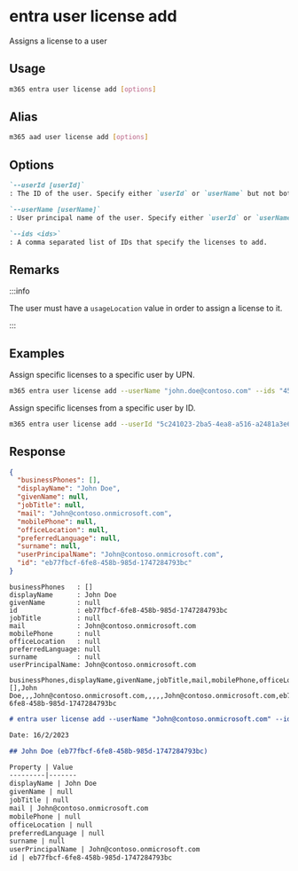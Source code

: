
# entra user license add

Assigns a license to a user

## Usage

```sh
m365 entra user license add [options]
```

## Alias

```sh
m365 aad user license add [options]
```

## Options

```md definition-list
`--userId [userId]`
: The ID of the user. Specify either `userId` or `userName` but not both.

`--userName [userName]`
: User principal name of the user. Specify either `userId` or `userName` but not both.

`--ids <ids>`
: A comma separated list of IDs that specify the licenses to add.
```

<Global />

## Remarks

:::info

The user must have a `usageLocation` value in order to assign a license to it.

:::

## Examples

Assign specific licenses to a specific user by UPN.

```sh
m365 entra user license add --userName "john.doe@contoso.com" --ids "45715bb8-13f9-4bf6-927f-ef96c102d394,bea13e0c-3828-4daa-a392-28af7ff61a0f"
```

Assign specific licenses from a specific user by ID.

```sh
m365 entra user license add --userId "5c241023-2ba5-4ea8-a516-a2481a3e6c51" --ids "45715bb8-13f9-4bf6-927f-ef96c102d394,bea13e0c-3828-4daa-a392-28af7ff61a0f"
```

## Response

<Tabs>
  <TabItem value="JSON">

  ```json
  {
    "businessPhones": [],
    "displayName": "John Doe",
    "givenName": null,
    "jobTitle": null,
    "mail": "John@contoso.onmicrosoft.com",
    "mobilePhone": null,
    "officeLocation": null,
    "preferredLanguage": null,
    "surname": null,
    "userPrincipalName": "John@contoso.onmicrosoft.com",
    "id": "eb77fbcf-6fe8-458b-985d-1747284793bc"
  }
  ```

  </TabItem>
  <TabItem value="Text">

  ```text
  businessPhones   : []
  displayName      : John Doe
  givenName        : null
  id               : eb77fbcf-6fe8-458b-985d-1747284793bc
  jobTitle         : null
  mail             : John@contoso.onmicrosoft.com
  mobilePhone      : null
  officeLocation   : null
  preferredLanguage: null
  surname          : null
  userPrincipalName: John@contoso.onmicrosoft.com
  ```

  </TabItem>
  <TabItem value="CSV">

  ```csv
  businessPhones,displayName,givenName,jobTitle,mail,mobilePhone,officeLocation,preferredLanguage,surname,userPrincipalName,id
  [],John Doe,,,John@contoso.onmicrosoft.com,,,,,John@contoso.onmicrosoft.com,eb77fbcf-6fe8-458b-985d-1747284793bc
  ```

  </TabItem>
  <TabItem value="Markdown">

  ```md
  # entra user license add --userName "John@contoso.onmicrosoft.com" --ids "f30db892-07e9-47e9-837c-80727f46fd3d,606b54a9-78d8-4298-ad8b-df6ef4481c80"

  Date: 16/2/2023

  ## John Doe (eb77fbcf-6fe8-458b-985d-1747284793bc)

  Property | Value
  ---------|-------
  displayName | John Doe
  givenName | null
  jobTitle | null
  mail | John@contoso.onmicrosoft.com
  mobilePhone | null
  officeLocation | null
  preferredLanguage | null
  surname | null
  userPrincipalName | John@contoso.onmicrosoft.com
  id | eb77fbcf-6fe8-458b-985d-1747284793bc
  ```

  </TabItem>
</Tabs>

